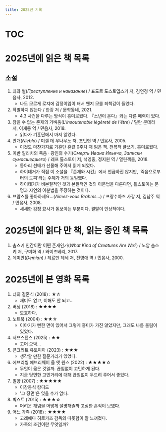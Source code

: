 ```yaml
---
title: 2025년 기록
---
```


# TOC

# 2025년에 읽은 책 목록

## 소설
1. 죄와 벌(_Преступление и наказание_) / 표도르 도스토옙스키 저, 김연경 역 / 민음사, 2012.
    - 나도 모르게 로쟈에 감정이입이 돼서 왠지 모를 죄책감이 들었다.
1. 작별하지 않는다 / 한강 저 / 문학동네, 2021.
    - 4.3 사건을 다루는 방식이 흥미로웠다. 『소년이 온다』와는 다른 매력이 있다.
1. 참을 수 없는 존재의 가벼움(_L'insoutenable légèreté de l'être_) / 밀란 쿤테라 저, 이재룡 역 / 민음사, 2018.
    - 읽다가 기훈단에서 마저 읽었다.
1. 안개(_Niebla_) / 미겔 데 우나무노 저, 조민현 역 / 민음사, 2005.
    - 이것도 마찬가지로 기훈단 훈련 0주차 때 읽은 책. 전복적 글쓰기. 흥미로웠다.
1. 이반 일리치의 죽음 · 광인의 수기(_Смерть Ивана Ильича_, _Записки сумасшедшего_) / 레프 톨스토이 저, 석영중, 정지원 역 / 열린책들, 2018.
    - 동아리 선배가 선물해 주어서 읽게 되었다.
    - 하이데거가 직접 이 소설을 『존재와 시간』에서 언급하진 않지만, '죽음으로부터의 도피'라는 주제가 거의 동일했다.
    - 하이데거가 비본질적인 것과 본질적인 것의 이분법을 다룬다면, 톨스토이는 문명과 자연의 이분법을 주장하는 것이다.
1. 브람스를 좋아하세요...(_Aimez-vous Brahms..._) / 프랑수아즈 사강 저, 김남주 역 / 민음사, 2008.
    - 세세한 감정 묘사가 돋보이는 부분이다. 결말이 인상적이다.

# 2025년에 읽다 만 책, 읽는 중인 책 목록

1. 촘스키 인간이란 어떤 존재인가(_What Kind of Creatures Are We?_) / 노암 촘스키 저, 구미화 역 / 와이즈베리, 2017.
1. 데미안(_Demian_) / 헤르만 헤세 저, 전영애 역 / 민음사, 2000.

# 2025년에 본 영화 목록

1. 너의 결혼식 (2018) : ★☆
    - 재미도 없고, 이해도 안 되고..
1. 버닝 (2018) : ★★★★
    - 모호하다.
1. 노트북 (2004) : ★★☆
    - 이야기가 뻔한 면이 있어서 그렇게 흥미가 가진 않았지만, 그래도 나름 울림이 있었다.
1. 서브스턴스 (2025) : ★★
    - 고어 으악...
1. 콘크리트 유토피아 (2023) : ★★★
    - 생각할 만한 질문거리가 있었다.
1. 에브리씽 에브리웨어 올 앳 원스 (2022) : ★★★★☆
    - 무엇이 옳은 것일까. 끊임없이 고민하게 된다.
    - 지금 당면한 고민거리에 대해 끊임없이 두드려 주어서 좋았다.
1. 밀양 (2007) : ★★★★★
    - 이창동식 캉디드
    - '그 장면'은 잊을 수가 없다.
1. 빅쇼트 (2015) : ★★★☆
    - 어려운 개념을 어떻게 설명해줄까 고심한 흔적이 보였다.
1. 어느 가족 (2018) : ★★★★
    - 고레에다 히로카즈 감독의 따뜻함이 잘 느껴졌다.
    - 가족의 조건이란 무엇일까?